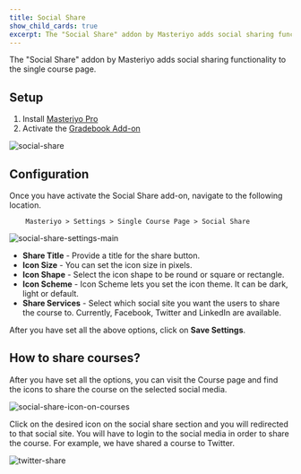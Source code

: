 ```yaml
---
title: Social Share
show_child_cards: true
excerpt: The "Social Share" addon by Masteriyo adds social sharing functionality to the single course page.
---
```


The "Social Share" addon by Masteriyo adds social sharing functionality to the single course page.

## Setup

1. Install [Masteriyo Pro](https://docs.masteriyo.com/getting-started/installation#installing-masteriyo-lms-pro-version)
2. Activate the [Gradebook Add-on](https://docs.masteriyo.com/premium-addons/activate-masteriyo-premium-addons)

![social-share](https://github.com/Masteriyo/masteriyo-docs/assets/24367265/25a79ac7-0128-4635-b9f1-c7cb21298e51)


## Configuration

Once you have activate the Social Share add-on, navigate to the following location.

        Masteriyo > Settings > Single Course Page > Social Share

![social-share-settings-main](https://github.com/Masteriyo/masteriyo-docs/assets/75772539/251855c0-f1d7-49fe-93b6-9b2db9cf59fb)

- **Share Title** - Provide a title for the share button.
- **Icon Size** - You can set the icon size in pixels.
- **Icon Shape** - Select the icon shape to be round or square or rectangle.
- **Icon Scheme** - Icon Scheme lets you set the icon theme. It can be dark, light or default.
- **Share Services** - Select which social site you want the users to share the course to. Currently, Facebook, Twitter and LinkedIn are available.

After you have set all the above options, click on **Save Settings**.

## How to share courses?

After you have set all the options, you can visit the Course page and find the icons to share the course on the selected social media.

![social-share-icon-on-courses](https://github.com/Masteriyo/masteriyo-docs/assets/75772539/3b140315-4818-4f43-b096-cf96c4fb0395)

Click on the desired icon on the social share section and you will redirected to that social site. You will have to login to the social media in order to share the course. For example, we have shared a course to Twitter. 

![twitter-share](https://github.com/Masteriyo/masteriyo-docs/assets/75772539/c487a991-0885-489d-bdfd-3f88cdea727e)
